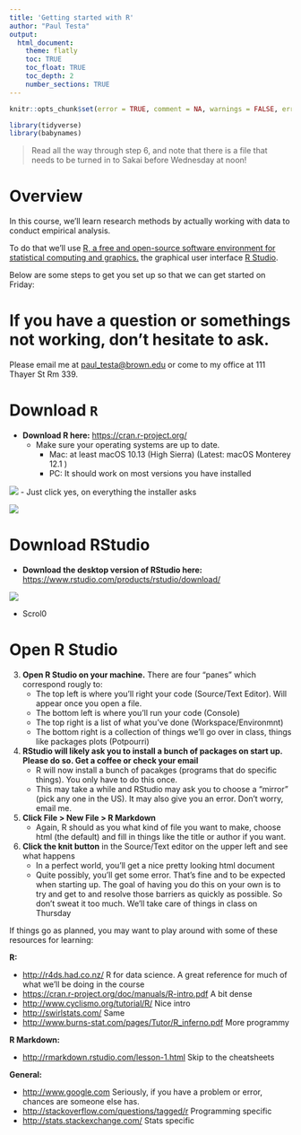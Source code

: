 ```yaml
---
title: 'Getting started with R'
author: "Paul Testa"
output:
  html_document:
    theme: flatly
    toc: TRUE
    toc_float: TRUE
    toc_depth: 2
    number_sections: TRUE
---
```


```r
knitr::opts_chunk$set(error = TRUE, comment = NA, warnings = FALSE, errors = FALSE, messages = FALSE, tidy = FALSE)
```

```r
library(tidyverse)
library(babynames)
```

> Read all the way through step 6, and note that there is a file that needs to be turned in to Sakai before Wednesday at noon!

# Overview

In this course, we'll learn research methods by actually working with data to conduct empirical analysis. 

To do that we'll use  [R, a free and open-source software environment for statistical computing and graphics.](https://www.r-project.org) the graphical user interface [R Studio](https://www.rstudio.com/). 

Below are some steps to get you set up so that we can get started on Friday:

# If you have a question or somethings not working, don't hesitate to ask.

Please email me at <paul_testa@brown.edu> or come to my office at 111 Thayer St Rm 339.

# Download `R`

- **Download R here:** <https://cran.r-project.org/>
  - Make sure your operating systems are up to date.
    - Mac: at least macOS 10.13 (High Sierra) (Latest:  macOS Monterey 12.1 )
    - PC: It should work on most versions you have installed

![](images/00_r01.png)
- Just click yes, on everything the installer asks

![](images/00_r02.png)



# Download RStudio  

- **Download the desktop version of RStudio here:** <https://www.rstudio.com/products/rstudio/download/>

![](images/00_r01.png)

- Scrol0

# Open R Studio

3. **Open R Studio on your machine.** There are four "panes" which correspond rougly to:
    - The top left is where you'll right your code (Source/Text Editor). Will appear once you open a file.
    - The bottom left is where you'll run your code (Console)
    - The top right is a list of what you've done (Workspace/Environmnt)
    - The bottom right is a collection of things we'll go over in class, things like packages plots (Potpourri)
4. **RStudio will likely ask you to install a bunch of packages on start up. Please do so. Get a coffee or check your email**
    - R will now install a bunch of pacakges (programs that do specific things). You only have to do this once. 
    - This may take a while and RStudio may ask you to choose a "mirror" (pick any one in the US). It may also give you an error. Don't worry, email me.
5. **Click File > New File > R Markdown**
    - Again, R should as you what kind of file you want to make, choose html (the default) and fill in things like the title or author if you want.
6. **Click the knit button** in the Source/Text editor on the upper left and see what happens
    - In a perfect world, you'll get a nice pretty looking html document
    - Quite possibly, you'll get some error. That's fine and to be expected when starting up. The goal of having you do this on your own is to try and get to and resolve those barriers as quickly as possible. So don't sweat it too much. We'll take care of things in class on Thursday
    

If things go as planned, you may want to play around with some of these resources for learning:

 **R:** 

- <http://r4ds.had.co.nz/> R for data science. A great reference for much of what we'll be doing in the course
- <https://cran.r-project.org/doc/manuals/R-intro.pdf> A bit dense
- <http://www.cyclismo.org/tutorial/R/> Nice intro
- <http://swirlstats.com/> Same
- <http://www.burns-stat.com/pages/Tutor/R_inferno.pdf> More programmy

**R Markdown:**

- <http://rmarkdown.rstudio.com/lesson-1.html> Skip to the cheatsheets

**General:**

- <http://www.google.com> Seriously, if you have a problem or error, chances are someone else has. 
- <http://stackoverflow.com/questions/tagged/r> Programming specific
- <http://stats.stackexchange.com/> Stats specific
